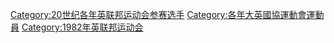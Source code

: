 [[Category:20世纪各年英联邦运动会参赛选手|Category:20世纪各年英联邦运动会参赛选手]]
[[Category:各年大英國協運動會運動員|Category:各年大英國協運動會運動員]]
[[Category:1982年英联邦运动会|Category:1982年英联邦运动会]]